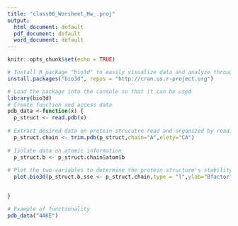 ```yaml
---
title: "class06_Worsheet_Hw_.proj"
output:
  html_document: default
  pdf_document: default
  word_document: default
---
```


```r
knitr::opts_chunk$set(echo = TRUE)
```



```r
# Install R package "bio3d" to easily visualize data and analyze through plots
install.packages("bio3d", repos = "http://cran.us.r-project.org")

# Load the package into the console so that it can be used
library(bio3d)
# Create function and access data 
pdb_data <-function(x) {
  p_struct <- read.pdb(x)
  
# Extract desired data on protein strucutre read and organized by read.pdb(x)
  p_struct.chain <- trim.pdb(p_struct,chain="A",elety="CA")
  
# Isolate data on atomic information
  p_struct.b <- p_struct.chain$atom$b
  
# Plot the two variables to determine the protein structure's stability
  plot.bio3d(p_struct.b,sse <- p_struct.chain,type = "l",ylab="Bfactor", sse = sse)
  

}

# Example of functionality
pdb_data("4AKE")
```












